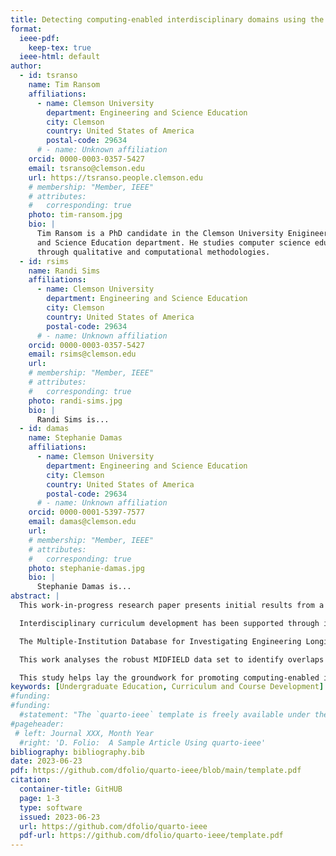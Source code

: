 ```yaml
---
title: Detecting computing-enabled interdisciplinary domains using the MIDFIELD data set
format:
  ieee-pdf:
    keep-tex: true  
  ieee-html: default
author:
  - id: tsranso
    name: Tim Ransom
    affiliations:
      - name: Clemson University 
        department: Engineering and Science Education
        city: Clemson
        country: United States of America
        postal-code: 29634
      # - name: Unknown affiliation
    orcid: 0000-0003-0357-5427
    email: tsranso@clemson.edu
    url: https://tsranso.people.clemson.edu
    # membership: "Member, IEEE"
    # attributes:
    #   corresponding: true
    photo: tim-ransom.jpg
    bio: |
      Tim Ransom is a PhD candidate in the Clemson University Enigineering 
      and Science Education department. He studies computer science education
      through qualitative and computational methodologies.
  - id: rsims
    name: Randi Sims
    affiliations:
      - name: Clemson University 
        department: Engineering and Science Education
        city: Clemson
        country: United States of America
        postal-code: 29634
      # - name: Unknown affiliation
    orcid: 0000-0003-0357-5427
    email: rsims@clemson.edu
    url: 
    # membership: "Member, IEEE"
    # attributes:
    #   corresponding: true
    photo: randi-sims.jpg
    bio: |
      Randi Sims is...
  - id: damas
    name: Stephanie Damas
    affiliations:
      - name: Clemson University 
        department: Engineering and Science Education
        city: Clemson
        country: United States of America
        postal-code: 29634
      # - name: Unknown affiliation
    orcid: 0000-0001-5397-7577
    email: damas@clemson.edu
    url: 
    # membership: "Member, IEEE"
    # attributes:
    #   corresponding: true
    photo: stephanie-damas.jpg
    bio: |
      Stephanie Damas is...
abstract: |
  This work-in-progress research paper presents initial results from a curriculum analysis of computing-enabled interdisciplinary STEM programs.

  Interdisciplinary curriculum development has been supported through integrating computing courses for decades. These specialized programs offer a targeted approach to solving complex issues and act as a point of attraction for students to enroll in one University over another. These interdisciplinary programs' curricula often include courses from their respective "parent" fields. For example, a bioinformatics curriculum can consist of courses from both computer science departments and biology departments. Specialized courses are often also created in the "child" field to meet the needs of the interdisciplinary students as well.

  The Multiple-Institution Database for Investigating Engineering Longitudinal Development (MIDFIELD) project has collected complete course records of every student's path toward a degree from eighteen Universities across the United States of America. This data allows us to construct sets of courses that students choose to complete to fulfill their institution's requirements for graduation. We interpret this set of courses as representing the knowledge, skills, and abilities (KSAs) of the students who graduate with a given degree, which we use as our theoretical framework.

  This work analyses the robust MIDFIELD data set to identify overlaps between interdisciplinary degree course requirements and their "parent" degree course requirements. The set of courses shared between curricula can indicate to curriculum designers the set of classes that other institutions have deemed sufficiently relevant to include and the courses offered through different departments. Identifying specialized courses is also valuable to evaluate possible efficient plans to create new departments at institutions where established "parent" programs are already present.

  This study helps lay the groundwork for promoting computing-enabled interdisciplinary STEM majors to students. Research has demonstrated how a diverse team of computing-enabled professionals contributes significantly to solving complex problems. Implementing interdisciplinary majors can make computer science programs more attractive to students with marginalized identities who seek to bridge the gap between their lived experiences addressed through other STEM programs and computer science fundamentals. As such, this study aims to identify fundamental computer science courses that other programs have or can use computing to extend or create interdisciplinary majors.
keywords: [Undergraduate Education, Curriculum and Course Development]
#funding: 
#funding: 
  #statement: "The `quarto-ieee` template is freely available under the MIT license on github: <https://github.com/dfolio/quarto-ieee>."
#pageheader:
 # left: Journal XXX, Month Year
  #right: 'D. Folio:  A Sample Article Using quarto-ieee'
bibliography: bibliography.bib
date: 2023-06-23
pdf: https://github.com/dfolio/quarto-ieee/blob/main/template.pdf
citation: 
  container-title: GitHUB
  page: 1-3
  type: software
  issued: 2023-06-23
  url: https://github.com/dfolio/quarto-ieee
  pdf-url: https://github.com/dfolio/quarto-ieee/template.pdf
---
```

